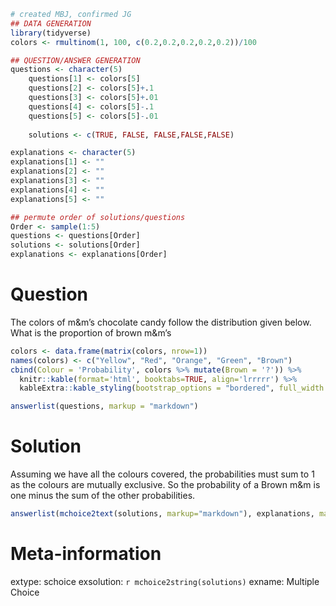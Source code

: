 ```r
# created MBJ, confirmed JG
## DATA GENERATION
library(tidyverse)
colors <- rmultinom(1, 100, c(0.2,0.2,0.2,0.2,0.2))/100

## QUESTION/ANSWER GENERATION
questions <- character(5)
    questions[1] <- colors[5]
    questions[2] <- colors[5]+.1
    questions[3] <- colors[5]+.01
    questions[4] <- colors[5]-.1
    questions[5] <- colors[5]-.01
                 
    solutions <- c(TRUE, FALSE, FALSE,FALSE,FALSE)

explanations <- character(5)
explanations[1] <- ""
explanations[2] <- ""
explanations[3] <- ""
explanations[4] <- ""
explanations[5] <- ""

## permute order of solutions/questions
Order <- sample(1:5)
questions <- questions[Order]
solutions <- solutions[Order]
explanations <- explanations[Order]  
```

Question
========

The colors of m\&m's chocolate candy follow the distribution given below.  What is the proportion of brown m\&m's

```r
colors <- data.frame(matrix(colors, nrow=1))
names(colors) <- c("Yellow", "Red", "Orange", "Green", "Brown")
cbind(Colour = 'Probability', colors %>% mutate(Brown = '?')) %>%
  knitr::kable(format='html', booktabs=TRUE, align='lrrrrr') %>%
  kableExtra::kable_styling(bootstrap_options = "bordered", full_width = FALSE, position = "center")
```

\begin{center}
\begin{tabular}{|c|c|c|c|c|c|} \hline
Color:& Yellow & Red & Orange & Green & Brown \\
\hline
Probability: & \Sexpr{colors[1]} & \Sexpr{colors[2]} &\Sexpr{colors[3]} & \Sexpr{colors[4]} & ?\\
\hline
\end{tabular}
\end{center}

```r
answerlist(questions, markup = "markdown")
```

Solution
========

Assuming we have all the colours covered, the probabilities must sum to 1 as the colours are mutually exclusive. So the probability of a Brown m\&m is one minus the sum of the other probabilities.

```r
answerlist(mchoice2text(solutions, markup="markdown"), explanations, markup = "markdown")
```

Meta-information
================

extype: schoice
exsolution: `r mchoice2string(solutions)`
exname: Multiple Choice

